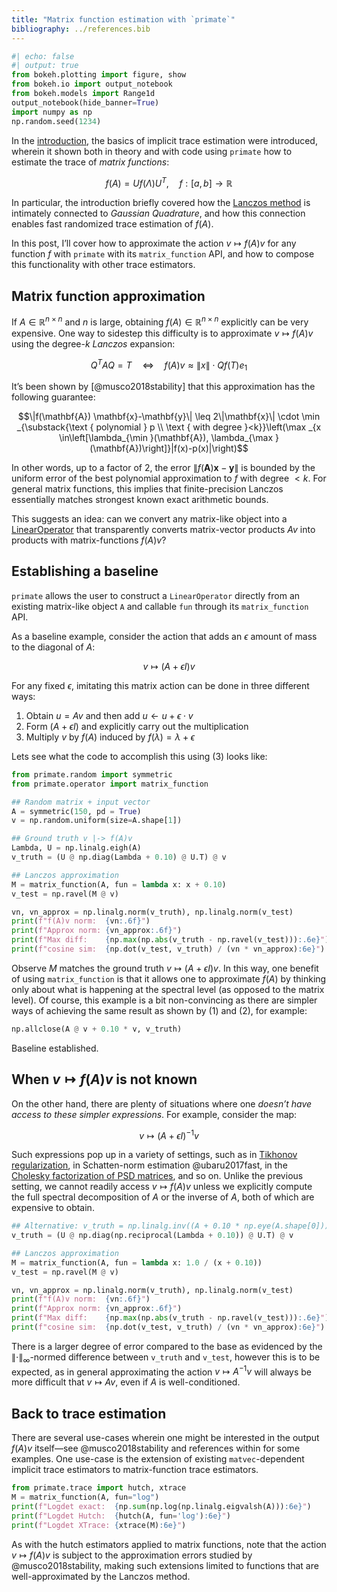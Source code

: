 ```yaml
---
title: "Matrix function estimation with `primate`"
bibliography: ../references.bib
---
```


```python
#| echo: false
#| output: true
from bokeh.plotting import figure, show
from bokeh.io import output_notebook
from bokeh.models import Range1d
output_notebook(hide_banner=True)
import numpy as np
np.random.seed(1234)
```

In the [introduction](intro.qmd), the basics of implicit trace estimation were introduced, wherein it shown both in theory and with code using `primate` how to estimate the trace of _matrix functions_: 

$$ f(A) = U f(\Lambda) U^T, \quad f: [a,b] \to \mathbb{R} $$

In particular, the introduction briefly covered how the [Lanczos method](lanczos.qmd) is intimately connected to _Gaussian Quadrature_, and how this connection enables fast randomized trace estimation of $f(A)$.

In this post, I'll cover how to approximate the action $v \mapsto f(A)v$ for any function $f$ with `primate` with its `matrix_function` API, and how to compose this functionality with other trace estimators.  

## Matrix function approximation

If $A \in \mathbb{R}^{n \times n}$ and $n$ is large, obtaining $f(A) \in \mathbb{R}^{n \times n}$ explicitly can be very expensive. One way to sidestep this difficulty is to approximate $v \mapsto f(A)v$ using the degree-$k$ _Lanczos_ expansion:

$$ Q^T A Q = T \quad \Leftrightarrow \quad f(A)v \approx \lVert x \rVert \cdot Q f(T) e_1 $$

It's been shown by [@musco2018stability] that this approximation has the following guarantee: 

$$\|f(\mathbf{A}) \mathbf{x}-\mathbf{y}\| \leq 2\|\mathbf{x}\| \cdot \min _{\substack{\text { polynomial } p \\ \text { with degree }<k}}\left(\max _{x \in\left[\lambda_{\min }(\mathbf{A}), \lambda_{\max }(\mathbf{A})\right]}|f(x)-p(x)|\right)$$

In other words, up to a factor of 2, the error $\|f(\mathbf{A}) \mathbf{x}-\mathbf{y}\|$ is bounded by the uniform error of the best polynomial approximation to $f$ with degree $< k$. For general matrix functions, this implies that finite-precision Lanczos essentially matches strongest known exact arithmetic bounds.

This suggests an idea: can we convert any matrix-like object into a [LinearOperator](https://docs.scipy.org/doc/scipy/reference/generated/scipy.sparse.linalg.LinearOperator.html) that transparently converts matrix-vector products $Av$ into products with matrix-functions $f(A)v$?

<!-- Despite its rich theory, most results about the Lanczos method only hold in _exact arithmetic_; historically, practitioners have been hesitant about using the Lanczos method for eigen-estimation application due to its well-known instability with respect to roundoff and cancellation errors. Such errors typically manifest as loss of orthogonality between Lanczos vectors, which can cause a host of issues related to eigen- estimations, such as muddled convergence and spurious Ritz values. While there exist fixes to these issues, such fixes typically involve difficult to implement convergence heuristics or expensive re-orthogonalization techniques. 

On the other hand, there is mounting empirical evidence (e.g. @ghorbani2019investigation) that suggests using the (plain) Lanczos method in randomized setting is often more than sufficient for several eigenvalue-related estimation tasks. In fact,  -->

## Establishing a baseline

`primate` allows the user to construct a `LinearOperator` directly from an existing matrix-like object `A` and callable `fun` through its `matrix_function` API.

<!-- A basic though somewhat uninteresting example of a function to apply is to simply the identity function on $f(A) = A$: -->

As a baseline example, consider the action that adds an $\epsilon$ amount of mass to the diagonal of $A$: 

$$v \mapsto (A + \epsilon I)v$$

For any fixed $\epsilon$, imitating this matrix action can be done in three different ways: 
  
  1. Obtain $u = Av$ and then add $u \gets u + \epsilon \cdot v$
  2. Form $(A + \epsilon I)$ and explicitly carry out the multiplication
  3. Multiply $v$ by $f(A)$ induced by $f(\lambda) = \lambda + \epsilon$ 

Lets see what the code to accomplish this using (3) looks like:
```python
from primate.random import symmetric
from primate.operator import matrix_function

## Random matrix + input vector
A = symmetric(150, pd = True)
v = np.random.uniform(size=A.shape[1])

## Ground truth v |-> f(A)v
Lambda, U = np.linalg.eigh(A)
v_truth = (U @ np.diag(Lambda + 0.10) @ U.T) @ v

## Lanczos approximation
M = matrix_function(A, fun = lambda x: x + 0.10)
v_test = np.ravel(M @ v)

vn, vn_approx = np.linalg.norm(v_truth), np.linalg.norm(v_test)
print(f"f(A)v norm:  {vn:.6f}")
print(f"Approx norm: {vn_approx:.6f}")
print(f"Max diff:    {np.max(np.abs(v_truth - np.ravel(v_test))):.6e}")
print(f"cosine sim:  {np.dot(v_test, v_truth) / (vn * vn_approx):6e}")
```

Observe $M$ matches the ground truth $v \mapsto (A + \epsilon I)v$. In this way, one benefit of using `matrix_function` is that it allows one to approximate $f(A)$ by thinking only about what is happening at the spectral level (as opposed to the matrix level). Of course, this example is a bit non-convincing as there are simpler ways of achieving the same result as shown by (1) and (2), for example: 

```python
np.allclose(A @ v + 0.10 * v, v_truth)
```

Baseline established.

## When $v \mapsto f(A)v$ is not known

On the other hand, there are plenty of situations where one _doesn't have access to these simpler expressions_. For example, consider the map: 

$$v \mapsto (A + \epsilon I)^{-1} v$$

Such expressions pop up in a variety of settings, such as in [Tikhonov regularization](https://en.wikipedia.org/wiki/Ridge_regression), in Schatten-norm estimation @ubaru2017fast, in the [Cholesky factorization of PSD matrices](https://scikit-sparse.readthedocs.io/en/latest/cholmod.html#sksparse.cholmod.Factor.cholesky_AAt_inplace), and so on. Unlike the previous setting, we cannot readily access $v \mapsto f(A)v$ unless we explicitly compute the full spectral decomposition of $A$ or the inverse of $A$, both of which are expensive to obtain.

```python
## Alternative: v_truth = np.linalg.inv((A + 0.10 * np.eye(A.shape[0]))) @ v
v_truth = (U @ np.diag(np.reciprocal(Lambda + 0.10)) @ U.T) @ v

## Lanczos approximation
M = matrix_function(A, fun = lambda x: 1.0 / (x + 0.10))
v_test = np.ravel(M @ v)

vn, vn_approx = np.linalg.norm(v_truth), np.linalg.norm(v_test)
print(f"f(A)v norm:  {vn:.6f}")
print(f"Approx norm: {vn_approx:.6f}")
print(f"Max diff:    {np.max(np.abs(v_truth - np.ravel(v_test))):.6e}")
print(f"cosine sim:  {np.dot(v_test, v_truth) / (vn * vn_approx):6e}")
```

There is a larger degree of error compared to the base as evidenced by the $\lVert \cdot \rVert_\infty$-normed difference between `v_truth` and `v_test`, however this is to be expected, as in general approximating the action $v \mapsto A^{-1} v$ will always be more difficult that $v \mapsto A v$, even if $A$ is well-conditioned.

## Back to trace estimation 

There are several use-cases wherein one might be interested in the output $f(A)v$ itself---see @musco2018stability and references within for some examples. One use-case is the extension of existing `matvec`-dependent implicit trace estimators to matrix-function trace estimators.

```python
from primate.trace import hutch, xtrace
M = matrix_function(A, fun="log")
print(f"Logdet exact:  {np.sum(np.log(np.linalg.eigvalsh(A))):6e}")
print(f"Logdet Hutch:  {hutch(A, fun='log'):6e}")
print(f"Logdet XTrace: {xtrace(M):6e}")
```

As with the hutch estimators applied to matrix functions, note that the action $v \mapsto f(A)v$ is subject to the approximation errors studied by @musco2018stability, making such extensions limited to functions that are well-approximated by the Lanczos method.   

